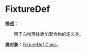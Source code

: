 
# FixtureDef

**描述：**

&emsp;&emsp;用于向物理体添加混合物的定义类。

**类对象：**[FixtureDef Class](/docs/api/Class%20Object/FixtureDef)。